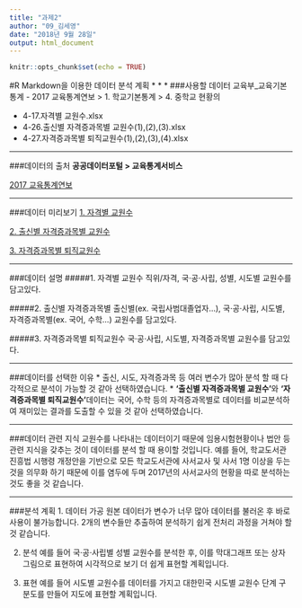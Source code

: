 ---
title: "과제2"
author: "09_김세영"
date: "2018년 9월 28일"
output: html_document
---

```{r setup, include=FALSE}
knitr::opts_chunk$set(echo = TRUE)
```

#R Markdown을 이용한 데이터 분석 계획
* * *
###사용할 데이터
교육부_교육기본통계 - 2017 교육통계연보 > 1. 학교기본통계 > 4. 중학교 현황의

* 4-17.자격별 교원수.xlsx
* 4-26.출신별 자격증과목별 교원수(1),(2),(3).xlsx
* 4-27.자격증과목별 퇴직교원수(1),(2),(3),(4).xlsx

***
###데이터의 출처
**공공데이터포털 > 교육통계서비스**

[2017 교육통계연보](https://www.data.go.kr/dataset/3059196/fileData.do)

***
###데이터 미리보기
[1. 자격별 교원수](file:///C:/Users/seyoung/Downloads/1-4-20_%EC%9E%90%EA%B2%A9%EB%B3%84%20%EA%B5%90%EC%9B%90%EC%88%98.pdf)

[2. 출신별 자격증과목별 교원수](file:///C:/Users/seyoung/Downloads/1-4-30_%EC%B6%9C%EC%8B%A0%EB%B3%84%20%EC%9E%90%EA%B2%A9%EC%A6%9D%EA%B3%BC%EB%AA%A9%EB%B3%84%20%EA%B5%90%EC%9B%90%EC%88%98(1).pdf)

[3. 자격증과목별 퇴직교원수](file:///C:/Users/seyoung/Downloads/1-4-33_%EC%9E%90%EA%B2%A9%EC%A6%9D%EA%B3%BC%EB%AA%A9%EB%B3%84%20%ED%87%B4%EC%A7%81%EA%B5%90%EC%9B%90%EC%88%98(1).pdf)

***
###데이터 설명
#####1. 자격별 교원수
직위/자격, 국·공·사립, 성별, 시도별 교원수를 담고있다.

#####2. 출신별 자격증과목별
출신별(ex. 국립사범대졸업자...), 국·공·사립, 시도별, 자격증과목별(ex. 국어, 수학...) 교원수를 담고있다.

#####3. 자격증과목별 퇴직교원수
국·공·사립, 시도별, 자격증과목별 교원수를 담고있다.

***
###데이터를 선택한 이유
* 출신, 시도, 자격증과목 등 여러 변수가 많아 분석 할 때 다각적으로 분석이 가능할 것 같아 선택하였습니다.
* **'출신별 자격증과목별 교원수'**와 **'자격증과목별 퇴직교원수'**데이터는 국어, 수학 등의 자격증과목별로 데이터를 비교분석하여 재미있는 결과를 도출할 수 있을 것 같아 선택하였습니다.

***
###데이터 관련 지식
교원수를 나타내는 데이터이기 때문에 임용시험현황이나 법안 등 관련 지식을 갖추는 것이 데이터를 분석 할 때 용이할 것입니다.
예를 들어, 학교도서관진흥법 시행령 개정안을 기반으로 모든 학교도서관에 사서교사 및 사서 1명 이상을 두는 것을 의무화 하기 때문에 이를 염두에 두며 2017년의 사서교사의 현황을 따로 분석하는 것도 좋을 것 같습니다.

***
###분석 계획
1. 데이터 가공
원본 데이터가 변수가 너무 많아 데이터를 불러온 후 바로 사용이 불가능합니다. 2개의 변수들만 추출하여 분석하기 쉽게 전처리 과정을 거쳐야 할것 같습니다.

2. 분석
예를 들어 국·공·사립별 성별 교원수를 분석한 후, 이를 막대그래프 또는 상자그림으로 표현하여 시각적으로 보기 더 쉽게 표현할 계획입니다. 

3. 표현
예를 들어 시도별 교원수를 데이터를 가지고 대한민국 시도별 교원수 단계 구분도를 만들어 지도에 표현할 계획입니다. 

